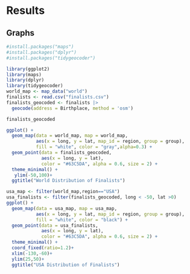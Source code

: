 # Results

## Graphs
```r
#install.packages("maps")
#install.packages("dplyr")
#install.packages("tidygeocoder")
```


```r
library(ggplot2)
library(maps)
library(dplyr)
library(tidygeocoder)
world_map <- map_data("world")
finalists <- read.csv("finalists.csv")
finalists_geocoded <- finalists |>
  geocode(address = Birthplace, method = 'osm')
```
```r
finalists_geocoded
```

```r
ggplot() + 
  geom_map(data = world_map, map = world_map, 
           aes(x = long, y = lat, map_id = region, group = group), 
           fill = "white", color = "gray",alpha=0.3) + 
  geom_point(data = finalists_geocoded, 
             aes(x = long, y = lat), 
             color = "#63C5DA", alpha = 0.6, size = 2) + 
  theme_minimal() + 
   ylim(-50,100)+
  ggtitle("World Distribution of Finalists")
```
```r
usa_map <- filter(world_map,region=="USA")
usa_finalists <- filter(finalists_geocoded, long < -50, lat >0)
ggplot() + 
  geom_map(data = usa_map, map = usa_map, 
           aes(x = long, y = lat, map_id = region, group = group), 
           fill = "white", color = "black") + 
  geom_point(data = usa_finalists, 
             aes(x = long, y = lat), 
             color = "#63C5DA", alpha = 0.6, size = 2) + 
  theme_minimal() + 
  coord_fixed(ratio=1.2)+
  xlim(-130,-60)+
  ylim(25,50)+
  ggtitle("USA Distribution of Finalists")
```
